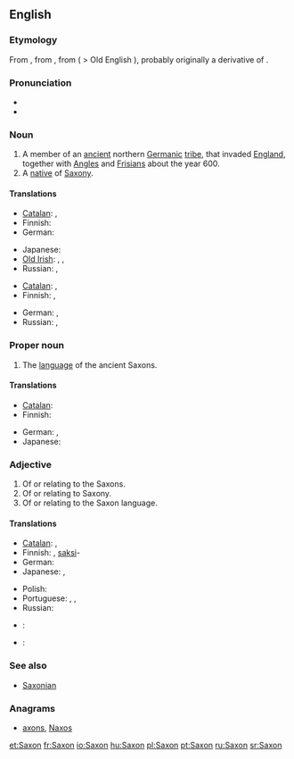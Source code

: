 ==English==
{{wikipedia}}

===Etymology===
From {{etyl|fr}} {{term|Saxon|lang=fr}}, from {{etyl|la}} {{term|Saxonem}}, from {{etyl|gmw}} {{recons|Sahsô|lang=gmw}} ( > Old English {{term|Seaxan}}), probably originally a derivative of {{proto|Germanic|sahsan|knife}}.

===Pronunciation===
* {{IPA|/sæksən/}}
* {{rhymes|æksən}}

===Noun===
{{en-noun}}

# A member of an [[ancient]] northern [[Germanic]] [[tribe]], that invaded [[England]], together with [[Angle]]s and [[Frisian]]s about the year 600.
# A [[native]] of [[Saxony]].

====Translations====
{{trans-top|member of Saxon tribe}}
* [[Catalan]]: {{t|ca|saxó|m}}, {{t|ca|saxona|f}}
* Finnish: {{t+|fi|saksi}}
* German: {{t|de|Sachsen|m|p}}
{{trans-mid}}
* Japanese: {{t|ja|サクソン人|tr=sakuson jin}}
* [[Old Irish]]: {{tø|sga|Saxa|m}}, {{tø|sga|Saxanach|m}}, {{tø|sga|Sagsach|m}}
* Russian: {{t|ru|саксонец|m|sc=Cyrl|tr=saksónec}}, {{t|ru|саксонка|f|sc=Cyrl|tr=saksónka}}
{{trans-bottom}}

{{trans-top|native of Saxony}}
* [[Catalan]]: {{t|ca|saxó|m}}, {{t|ca|saxona|f}}
* Finnish: {{t|fi|saksi}}, {{t|fi|saksilainen}}
{{trans-mid}}
* German: {{t|de|Sachse|m}}, {{t|de|Sächsin|f}}
* Russian: {{t|ru|саксонец|m|sc=Cyrl|tr=saksónec}}, {{t|ru|саксонка|f|sc=Cyrl|tr=saksónka}}
{{trans-bottom}}

===Proper noun===
{{en-proper noun}}

# The [[language]] of the ancient Saxons.

====Translations====
{{trans-top|language of the Saxons}}
* [[Catalan]]: {{t|ca|saxó|m}}
* Finnish: {{t+|fi|saksi}}
{{trans-mid}}
* German: {{t-|de|Sächsisch|n}}, {{t|de|Altsächsisch|n}}
* Japanese: {{t|ja|サクソン語|tr=sakuson go}}
{{trans-bottom}}

===Adjective===
{{en-adj|-}}

# Of or relating to the Saxons.
# Of or relating to Saxony.
# Of or relating to the Saxon language.

====Translations====
{{trans-top|of Saxons, Saxony or Saxon language}}
* [[Catalan]]: {{t|ca|saxó|m}}, {{t|ca|saxona|f}}
* Finnish: {{t|fi|saksilainen}}, [[saksi]]-
* German: {{t+|de|sächsisch}}
* Japanese: {{t|ja|サクソン語の|tr=sakuson go no}} {{qualifier|language}}, {{t|ja|サクソン族の|tr=sakuson zoku no}} {{qualifier|of tribe}}
{{trans-mid}}
* Polish: {{t+|pl|saksoński|m}}
* Portuguese: {{t|pt|saxão}}, {{t|pt|saxônio}}, {{t|pt|saxônico}}
* Russian: {{t|ru|саксонский|sc=Cyrl|tr=saksónskij}}
{{trans-bottom}}

{{checktrans-top}}
* {{ttbc|ia}}: {{t|ia|saxone}}
* {{ttbc|nds}}: {{t|nds|Sassen}}
{{trans-bottom}}

===See also===
* [[Saxonian]]

===Anagrams===
* [[axons#English|axons]], [[Naxos#English|Naxos]]

[[et:Saxon]]
[[fr:Saxon]]
[[io:Saxon]]
[[hu:Saxon]]
[[pl:Saxon]]
[[pt:Saxon]]
[[ru:Saxon]]
[[sr:Saxon]]